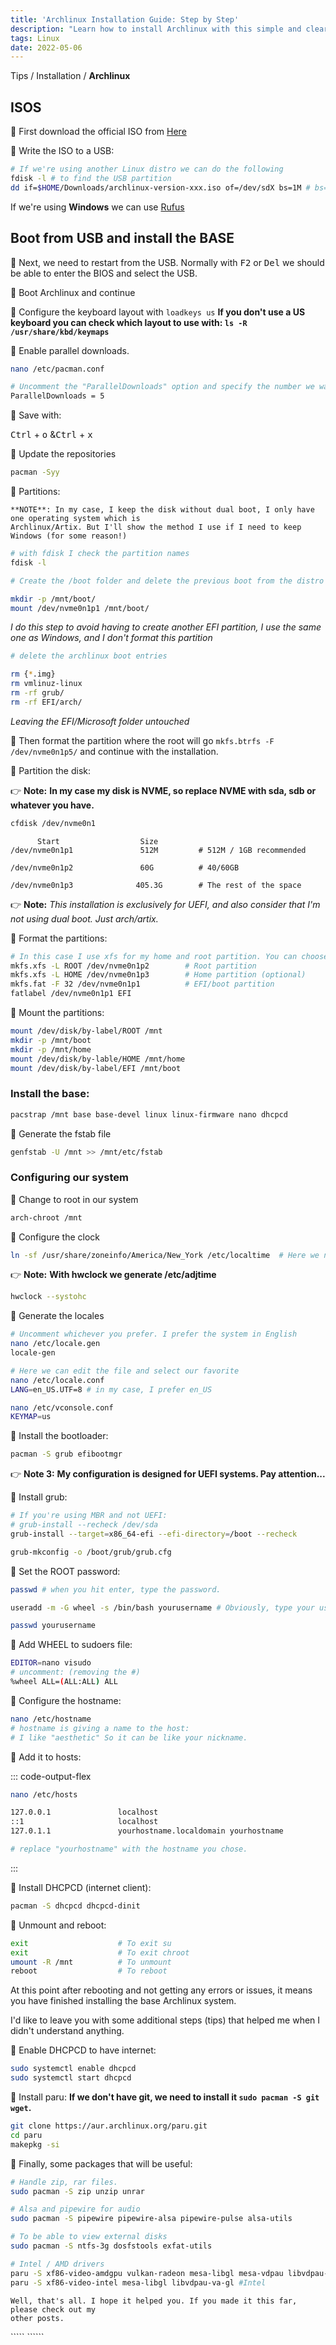 ```yaml
---
title: 'Archlinux Installation Guide: Step by Step'
description: "Learn how to install Archlinux with this simple and clear guide. Don't miss the opportunity to try this powerful and customizable operating system!"
tags: Linux
date: 2022-05-06
---
```


Tips / Installation / **Archlinux**

## ISOS

🔅 First download the official ISO from [Here](https://archlinux.org/download)

🔅 Write the ISO to a USB:

```bash
# If we're using another Linux distro we can do the following
fdisk -l # to find the USB partition
dd if=$HOME/Downloads/archlinux-version-xxx.iso of=/dev/sdX bs=1M # bs=1M is optional
```

If we're using **Windows** we can use [Rufus](https://rufus.ie)

## Boot from USB and install the BASE

🔅 Next, we need to restart from the USB. Normally with <Kbd>F2</Kbd> or
<Kbd>Del</Kbd> we should be able to enter the BIOS and select the USB.

🔅 Boot Archlinux and continue

🔅 Configure the keyboard layout with `loadkeys us` **If you don't use a US keyboard
you can check which layout to use with: `ls -R /usr/share/kbd/keymaps`**

🔅 Enable parallel downloads.

```bash
nano /etc/pacman.conf

# Uncomment the "ParallelDownloads" option and specify the number we want. In my case five seems perfect.
ParallelDownloads = 5
```

🔅 Save with:

<Kbd>Ctrl</Kbd> + <Kbd>o</Kbd> &<Kbd>Ctrl</Kbd> + <Kbd>x</Kbd>

🔅 Update the repositories

```bash
pacman -Syy
```

🔅 Partitions:

    **NOTE**: In my case, I keep the disk without dual boot, I only have one operating system which is
    Archlinux/Artix. But I'll show the method I use if I need to keep Windows (for some reason!)

```bash
# with fdisk I check the partition names
fdisk -l

# Create the /boot folder and delete the previous boot from the distro I normally have

mkdir -p /mnt/boot/
mount /dev/nvme0n1p1 /mnt/boot/
```

_I do this step to avoid having to create another EFI partition, I use the
same one as Windows, and I don't format this partition_

```bash
# delete the archlinux boot entries

rm {*.img}
rm vmlinuz-linux
rm -rf grub/
rm -rf EFI/arch/
```

_Leaving the EFI/Microsoft folder untouched_

🔅 Then format the partition where the root will go `mkfs.btrfs -F /dev/nvme0n1p5/`
and continue with the installation.

🔅 Partition the disk:

👉 **Note:** **In my case my disk is NVME, so replace NVME with sda, sdb
or whatever you have.**

```bash
cfdisk /dev/nvme0n1
```

```
      Start                  Size
/dev/nvme0n1p1               512M         # 512M / 1GB recommended

/dev/nvme0n1p2               60G          # 40/60GB

/dev/nvme0n1p3              405.3G        # The rest of the space
```

👉 **Note:** <i>This installation is exclusively for UEFI, and
also consider that I'm not using dual boot. Just arch/artix.</i>

🔅 Format the partitions:

```bash
# In this case I use xfs for my home and root partition. You can choose btrfs or ext4...
mkfs.xfs -L ROOT /dev/nvme0n1p2        # Root partition
mkfs.xfs -L HOME /dev/nvme0n1p3        # Home partition (optional)
mkfs.fat -F 32 /dev/nvme0n1p1          # EFI/boot partition
fatlabel /dev/nvme0n1p1 EFI
```

🔅 Mount the partitions:

```bash
mount /dev/disk/by-label/ROOT /mnt
mkdir -p /mnt/boot
mkdir -p /mnt/home
mount /dev/disk/by-lable/HOME /mnt/home
mount /dev/disk/by-label/EFI /mnt/boot
```

### Install the base:

```bash
pacstrap /mnt base base-devel linux linux-firmware nano dhcpcd
```

🔅 Generate the fstab file

```bash
genfstab -U /mnt >> /mnt/etc/fstab
```

### Configuring our system

🔅 Change to root in our system

```bash
arch-chroot /mnt
```

🔅 Configure the clock

```bash
ln -sf /usr/share/zoneinfo/America/New_York /etc/localtime  # Here we need to put the region/city.
```

👉 **Note:** **With hwclock we generate /etc/adjtime**

```bash
hwclock --systohc
```

🔅 Generate the locales

```bash
# Uncomment whichever you prefer. I prefer the system in English
nano /etc/locale.gen
locale-gen

# Here we can edit the file and select our favorite
nano /etc/locale.conf
LANG=en_US.UTF=8 # in my case, I prefer en_US

nano /etc/vconsole.conf
KEYMAP=us
```

🔅 Install the bootloader:

```bash
pacman -S grub efibootmgr
```

👉 **Note 3:** **My configuration is designed for UEFI systems. Pay attention...**

🔅 Install grub:

```bash
# If you're using MBR and not UEFI:
# grub-install --recheck /dev/sda
grub-install --target=x86_64-efi --efi-directory=/boot --recheck

grub-mkconfig -o /boot/grub/grub.cfg
```

🔅 Set the ROOT password:

```bash
passwd # when you hit enter, type the password.

useradd -m -G wheel -s /bin/bash yourusername # Obviously, type your username here!

passwd yourusername
```

🔅 Add WHEEL to sudoers file:

```bash
EDITOR=nano visudo
# uncomment: (removing the #)
%wheel ALL=(ALL:ALL) ALL
```

🔅 Configure the hostname:

```bash
nano /etc/hostname
# hostname is giving a name to the host:
# I like "aesthetic" So it can be like your nickname.
```

🔅 Add it to hosts:

::: code-output-flex

```bash
nano /etc/hosts
```

```bash
127.0.0.1               localhost
::1                     localhost
127.0.1.1               yourhostname.localdomain yourhostname

# replace "yourhostname" with the hostname you chose.
```

:::

🔅 Install DHCPCD (internet client):

```bash
pacman -S dhcpcd dhcpcd-dinit
```

🔅 Unmount and reboot:

```bash
exit                    # To exit su
exit                    # To exit chroot
umount -R /mnt          # To unmount
reboot                  # To reboot
```

At this point after rebooting and not getting any errors or
issues, it means you have finished installing the base Archlinux system.

I'd like to leave you with some additional steps (tips) that helped me when
I didn't understand anything.

🔅 Enable DHCPCD to have internet:

```bash
sudo systemctl enable dhcpcd
sudo systemctl start dhcpcd
```

🔅 Install paru: **If we don't have git, we need to install it
`sudo pacman -S git wget`.**

```bash
git clone https://aur.archlinux.org/paru.git
cd paru
makepkg -si
```

🔅 Finally, some packages that will be useful:

```bash
# Handle zip, rar files.
sudo pacman -S zip unzip unrar

# Alsa and pipewire for audio
sudo pacman -S pipewire pipewire-alsa pipewire-pulse alsa-utils

# To be able to view external disks
sudo pacman -S ntfs-3g dosfstools exfat-utils

# Intel / AMD drivers
paru -S xf86-video-amdgpu vulkan-radeon mesa-libgl mesa-vdpau libvdpau-va-gl libva-mesa-driver #AMD
paru -S xf86-video-intel mesa-libgl libvdpau-va-gl #Intel
```

    Well, that's all. I hope it helped you. If you made it this far, please check out my
    other posts.

````` ``````
